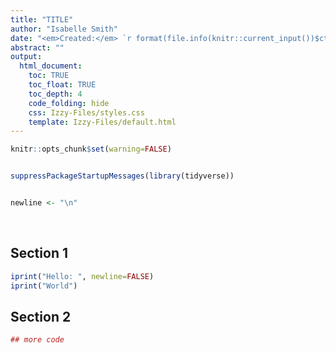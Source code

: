 ```yaml
---
title: "TITLE"
author: "Isabelle Smith"
date: "<em>Created:</em> `r format(file.info(knitr::current_input())$ctime, '%d %b %Y')` <br> <em>Generated:</em> `r format(Sys.Date(), '%d %b %Y')`"
abstract: ""
output:
  html_document:
    toc: TRUE
    toc_float: TRUE
    toc_depth: 4
    code_folding: hide
    css: Izzy-Files/styles.css
    template: Izzy-Files/default.html
---
```


```r


knitr::opts_chunk$set(warning=FALSE)


suppressPackageStartupMessages(library(tidyverse))


newline <- "\n"


```


&nbsp;



## Section 1

```r

iprint("Hello: ", newline=FALSE)
iprint("World")

```



## Section 2

```r

## more code

```


